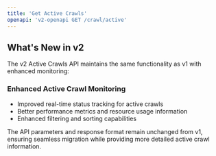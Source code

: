 ```yaml
---
title: 'Get Active Crawls'
openapi: 'v2-openapi GET /crawl/active'
---
```


## What's New in v2

The v2 Active Crawls API maintains the same functionality as v1 with enhanced monitoring:

### Enhanced Active Crawl Monitoring
- Improved real-time status tracking for active crawls
- Better performance metrics and resource usage information
- Enhanced filtering and sorting capabilities

The API parameters and response format remain unchanged from v1, ensuring seamless migration while providing more detailed active crawl information.

